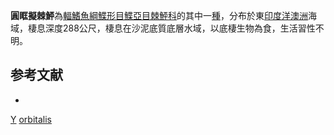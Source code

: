 {{Speciesbox
| taxon = Citharoides orbitalis
| binomial_authority = [[Hoshino|Hoshino]], 2000
| status = NE
| status_system = IUCN3.1
}}
'''圓眶擬棘鮃'''為[[輻鰭魚綱|輻鰭魚綱]][[鰈形目|鰈形目]][[鰈亞目|鰈亞目]][[棘鮃科|棘鮃科]]的其中一[[種|種]]，分布於東[[印度洋|印度洋]][[澳洲|澳洲]]海域，棲息深度288公尺，棲息在沙泥底質底層水域，以底棲生物為食，生活習性不明。

==参考文献==
*{{FishBase_species|genus=Citharoides|species=orbitalis|year=2014|month=3}}

{{魚類小作品}}
{{Taxonbar}}
[[Category:2000年描述的鱼类|Y]]
[[Category:擬棘鮃屬|orbitalis]]